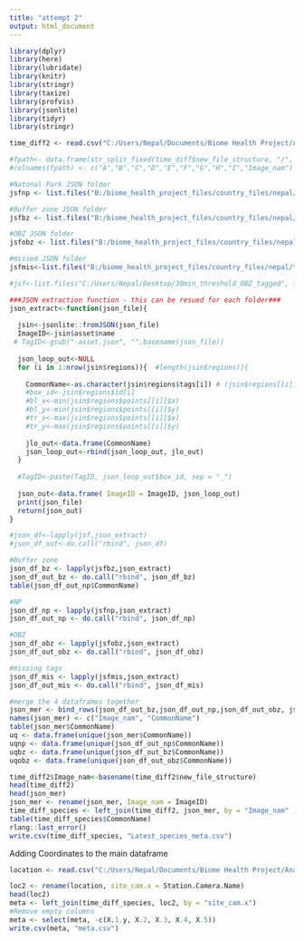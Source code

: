 ---
title: "attempt 2"
output: html_document
---

```{r}
library(dplyr)
library(here)
library(lubridate)
library(knitr)
library(stringr)
library(taxize)
library(profvis)
library(jsonlite)
library(tidyr)
library(stringr)
```

```{r}
time_diff2 <- read.csv("C:/Users/Nepal/Documents/Biome Health Project/Analysis/30min_hteshold.csv" ,stringsAsFactors = FALSE)
```

```{r}
#fpath<- data.frame(str_split_fixed(time_diff$new_file_structure, "/", 10))
#colnames(fpath) <- c("A","B","C","D","E","F","G","H","I","Image_nam")
```

```{r}
#Natonal Park JSON folder
jsfnp <- list.files("B:/biome_health_project_files/country_files/nepal/tagging_photos/30min_tagged/30min_threshold_NP_tagged", full.names = TRUE, pattern = "*json")

#Buffer zone JSON folder
jsfbz <- list.files("B:/biome_health_project_files/country_files/nepal/tagging_photos/30min_tagged/30min_threshold_BZ_tagged", full.names = TRUE, pattern = "*json")

#OBZ JSON folder
jsfobz <- list.files("B:/biome_health_project_files/country_files/nepal/tagging_photos/30min_tagged/30min_threshold_OBZ_tagged", full.names = TRUE, pattern = "*json")

#missed JSON folder
jsfmis<-list.files("B:/biome_health_project_files/country_files/nepal/tagging_photos/30min_tagged/30min_threshold_missing_tagged", full.names = TRUE, pattern = "*json")

#jsf<-list.files("C:/Users/Nepal/Desktop/30min_threshold_OBZ_tagged", full.names = TRUE, pattern = "*json")

###JSON extraction function - this can be resued for each folder###
json_extract<-function(json_file){
  
  jsin<-jsonlite::fromJSON(json_file) 
  ImageID<-jsin$asset$name
 # TagID<-gsub("-asset.json", "",basename(json_file))
  
  json_loop_out<-NULL
  for (i in 1:nrow(jsin$regions)){  #length(jsin$regions)){
    
    CommonName<-as.character(jsin$regions$tags[i]) # (jsin$regions[[i]]$tags) sometimes works if this doesn't
    #box_id<-jsin$regions$id[i]
    #bl_x<-min(jsin$regions$points[[i]]$x)
    #bl_y<-min(jsin$regions$points[[i]]$y)
    #tr_x<-max(jsin$regions$points[[i]]$x)
    #tr_y<-max(jsin$regions$points[[i]]$y)
    
    jlo_out<-data.frame(CommonName)
    json_loop_out<-rbind(json_loop_out, jlo_out)
  }
  
  #TagID<-paste(TagID, json_loop_out$box_id, sep = "_")
  
  json_out<-data.frame( ImageID = ImageID, json_loop_out)
  print(json_file)
  return(json_out)
}

#json_df<-lapply(jsf,json_extract)
#json_df_out<-do.call("rbind", json_df)

#Buffer zone
json_df_bz <- lapply(jsfbz,json_extract)
json_df_out_bz <- do.call("rbind", json_df_bz)
table(json_df_out_np$CommonName)

#NP
json_df_np <- lapply(jsfnp,json_extract)
json_df_out_np <- do.call("rbind", json_df_np)

#OBZ
json_df_obz <- lapply(jsfobz,json_extract)
json_df_out_obz <- do.call("rbind", json_df_obz)

#missing tags
json_df_mis <- lapply(jsfmis,json_extract)
json_df_out_mis <- do.call("rbind", json_df_mis)

#merge the 4 dataframes together
json_mer <- bind_rows(json_df_out_bz,json_df_out_np,json_df_out_obz, json_df_out_mis)
names(json_mer) <- c("Image_nam", "CommonName")
table(json_mer$CommonName)
uq <- data.frame(unique(json_mer$CommonName))
uqnp <- data.frame(unique(json_df_out_np$CommonName))
uqbz <- data.frame(unique(json_df_out_bz$CommonName))
uqobz <- data.frame(unique(json_df_out_obz$CommonName))

```

```{r}
time_diff2$Image_nam<-basename(time_diff2$new_file_structure)
head(time_diff2)
head(json_mer)
json_mer <- rename(json_mer, Image_nam = ImageID) 
time_diff_species <- left_join(time_diff2, json_mer, by = "Image_nam" )
table(time_diff_species$CommonName)
rlang::last_error()
write.csv(time_diff_species, "Latest_species_meta.csv")
```

Adding Coordinates to the main dataframe
```{r}
location <- read.csv("C:/Users/Nepal/Documents/Biome Health Project/Analysis/Audio locations_updated.csv" ,stringsAsFactors = FALSE)

loc2 <- rename(location, site_cam.x = Station.Camera.Name) 
head(loc2)
meta <- left_join(time_diff_species, loc2, by = "site_cam.x")
#Remove empty columns
meta <- select(meta, -c(X.1.y, X.2, X.3, X.4, X.5))
write.csv(meta, "meta.csv")

```
